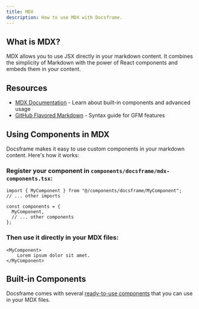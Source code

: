 ```yaml
---
title: MDX
description: How to use MDX with Docsframe.
---
```


## What is MDX?

MDX allows you to use JSX directly in your markdown content. It combines the simplicity of Markdown with the power of React components and embeds them in your content.

## Resources

- [MDX Documentation](https://mdxjs.com/table-of-components/#components) - Learn about built-in components and advanced usage
- [GitHub Flavored Markdown](https://mdxjs.com/guides/gfm/) - Syntax guide for GFM features

## Using Components in MDX

Docsframe makes it easy to use custom components in your markdown content. Here's how it works:

<Steps>

### Register your component in `components/docsframe/mdx-components.tsx`:

```tsx
import { MyComponent } from "@/components/docsframe/MyComponent";
// ... other imports

const components = {
  MyComponent,
  // ... other components
};
```

### Then use it directly in your MDX files:

```mdx
<MyComponent>
    Lorem ipsum dolor sit amet.
</MyComponent>
```
</Steps>

## Built-in Components

Docsframe comes with several [ready-to-use components](/docs/components) that you can use in your MDX files.